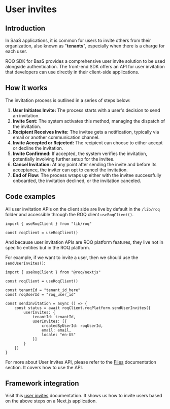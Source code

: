 # User invites

## Introduction

In SaaS applications, it is common for users to invite others from their organization, also known as "**tenants**", especially when there is a charge for each user. 

ROQ SDK for BaaS provides a comprehensive user invite solution to be used alongside authentication. The front-end SDK offers an API for user invitation that developers can use directly in their client-side applications.


## How it works

The invitation process is outlined in a series of steps below:

1. **User Initiates Invite:** The process starts with a user's decision to send an invitation.
2. **Invite Sent:** The system activates this method, managing the dispatch of the invitation.
3. **Recipient Receives Invite:** The invitee gets a notification, typically via email or another communication channel.
4. **Invite Accepted or Rejected:** The recipient can choose to either accept or decline the invitation.
5. **Invite Confirmed:** If accepted, the system verifies the invitation, potentially involving further setup for the invitee.
6. **Cancel Invitation:** At any point after sending the invite and before its acceptance, the inviter can opt to cancel the invitation.
7. **End of Flow:** The process wraps up either with the invitee successfully onboarded, the invitation declined, or the invitation canceled.

## Code examples

All user invitation APIs on the client side are live by default in the `/lib/roq` folder and accessible through the ROQ client `useRoqClient()`.

```tsx
import { useRoqClient } from "lib/roq"

const roqClient = useRoqClient()
```

And because user invitation APIs are ROQ platform features, they live not in specific entities but in the ROQ platform. 

For example, if we want to invite a user, then we should use the `sendUserInvites()`:

```tsx
import { useRoqClient } from "@roq/nextjs"

const roqClient = useRoqClient()

const tenantId = "tenant_id_here"
const roqUserId = "roq_user_id"

const sendInvitation = async () => {
    const status = await roqClient.roqPlatform.sendUserInvites({
        userInvites: {
            tenantId: tenantId,
            userInvites: [{
                createdByUserId: roqUserId,
                email: email,
                locale: "en-US"
            }]
        }
    })
}
```

For more about User Invites API, please refer to the [Files](/user-invites) documentation section. It covers how to use the API.

## Framework integration

Visit this [user invites](/next-js/add-user-invites) documentation. It shows us how to invite users based on the above steps on a Next.js application.